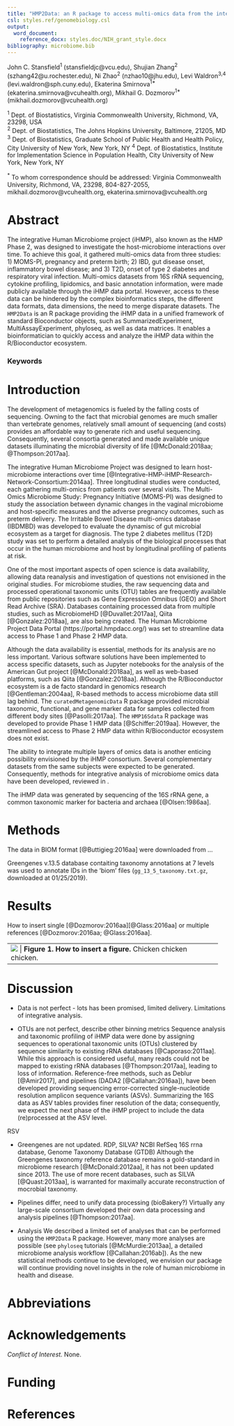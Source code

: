 ```yaml
---
title: "HMP2Data: an R package to access multi-omics data from the integrative Microbiome Project"
csl: styles.ref/genomebiology.csl
output: 
  word_document:
    reference_docx: styles.doc/NIH_grant_style.docx
bibliography: microbiome.bib
---
```


John C. Stansfield^1^ (stansfieldjc@vcu.edu), Shujian Zhang^2^ (szhang42@u.rochester.edu), Ni Zhao^2^ (nzhao10@jhu.edu), Levi Waldron^3,4^ (levi.waldron@sph.cuny.edu), Ekaterina Smirnova^1\*^ (ekaterina.smirnova@vcuhealth.org), Mikhail G. Dozmorov^1\*^ (mikhail.dozmorov@vcuhealth.org)

^1^ Dept. of Biostatistics, Virginia Commonwealth University, Richmond, VA, 23298, USA  
^2^ Dept. of Biostatistics, The Johns Hopkins University, Baltimore, 21205, MD
^3^ Dept. of Biostatistics, Graduate School of Public Health and Health Policy, City University of New York, New York, NY
^4^ Dept. of Biostatistics, Institute for Implementation Science in Population Health, City University of New York, New York, NY

^\*^ To whom correspondence should be addressed: Virginia Commonwealth University, Richmond, VA, 23298, 804-827-2055, mikhail.dozmorov@vcuhealth.org, ekaterina.smirnova@vcuhealth.org

# Abstract

The integrative Human Microbiome project (iHMP), also known as the HMP Phase 2, was designed to investigate the host-microbiome interactions over time. To achieve this goal, it gathered multi-omics data from three studies: 1) MOMS-PI, pregnancy and preterm birth; 2) IBD, gut disease onset, inflammatory bowel disease; and 3) T2D, onset of type 2 diabetes and respiratory viral infection. Multi-omics datasets from 16S rRNA sequencing, cytokine profiling, lipidomics, and basic annotation information, were made publicly available through the iHMP data portal. However, access to these data can be hindered by the complex bioinformatics steps, the different data formats, data dimensions, the need to merge disparate datasets. The `HMP2Data` is an R package providing the iHMP data in a unified framework of standard Bioconductor objects, such as SummarizedExperiment, MultiAssayExperiment, phyloseq, as well as data matrices. It enables a bioinformatician to quickly access and analyze the iHMP data within the R/Bioconductor ecosystem.

### Keywords

# Introduction

The development of metagenomics is fueled by the falling costs of sequencing. Owning to the fact that microbial genomes are much smaller than vertebrate genomes, relatively small amount of sequencing (and costs) provides an affordable way to generate rich and useful sequencing. Consequently, several consortia generated and made available unique datasets illuminating the microbial diversity of life [@McDonald:2018aa; @Thompson:2017aa]. 

The integrative Human Microbiome Project was designed to learn host-microbiome interactions over time [@Integrative-HMP-iHMP-Research-Network-Consortium:2014aa]. Three longitudinal studies were conducted, each gathering multi-omics from patients over several visits. The Multi-Omics Microbiome Study: Pregnancy Initiative (MOMS-PI) was designed to study the association between dynamic changes in the vaginal microbiome and host-specific measures and the adverse pregnancy outcomes, such as preterm delivery. The Irritable Bowel Disease multi-omics database (IBDMBD) was developed to evaluate the dynamisc of gut microbial ecosystem as a target for diagnosis. The type 2 diabetes mellitus (T2D) study was set to perform a detailed analysis of the biological processes that occur in the human microbiome and host by longitudinal profiling of patients at risk.

One of the most important aspects of open science is data availability, allowing data reanalysis and investigation of questions not envisioned in the original studies. For microbiome studies, the raw sequencing data and processed operational taxonomic units (OTU) tables are frequently available from public repositories such as Gene Expression Omnibus (GEO) and Short Read Archive (SRA). Databases containing processed data from multiple studies, such as MicrobiomeHD [@Duvallet:2017aa], Qiita [@Gonzalez:2018aa], are also being created. The Human Microbiome Project Data Portal (https://portal.hmpdacc.org/) was set to streamline data access to Phase 1 and Phase 2 HMP data.

Although the data availability is essential, methods for its analysis are no less important. Various software solutions have been implemented to access specific datasets, such as Jupyter notebooks for the analysis of the American Gut project [@McDonald:2018aa], as well as web-based platforms, such as Qiita [@Gonzalez:2018aa]. Although the R/Bioconductor ecosystem is a de facto standard in genomics research [@Gentleman:2004aa], R-based methods to access microbiome data still lag behind. The `curatedMetagenomicData` R package provided microbial taxonomic, functional, and gene marker data for samples collected from different body sites [@Pasolli:2017aa]. The `HMP16Sdata` R package was developed to provide Phase 1 HMP data [@Schiffer:2019aa]. However, the streamlined access to Phase 2 HMP data within R/Bioconductor ecosystem does not exist.

The ability to integrate multiple layers of omics data is another enticing possibility envisioned by the iHMP consortium. Several complementary datasets from the same subjects were expected to be generated. Consequently, methods for integrative analysis of microbiome omics data have been developed, reviewed in .

The iHMP data was generated by sequencing of the 16S rRNA gene, a common taxonomic marker for bacteria and archaea [@Olsen:1986aa].



# Methods

The data in BIOM format [@Buttigieg:2016aa] were downloaded from ...

Greengenes v.13.5 database contaiting taxonomy annotations at 7 levels was used to annotate IDs in the 'biom' files (`gg_13_5_taxonomy.txt.gz`, downloaded at 01/25/2019). 

# Results

How to insert single [@Dozmorov:2016aa][@Glass:2016aa] or multiple references [@Dozmorov:2016aa; @Glass:2016aa].

+-------+
| ![](figures/chicken.png)      |
| **Figure 1. How to insert a figure.** Chicken chicken chicken.     |
+-------+

# Discussion

- Data is not perfect - lots has been promised, limited delivery. Limitations of integrative analysis.

- OTUs are not perfect, describe other binning metrics
Sequence analysis and taxonomic profiling of iHMP data were done by assigning sequences to operational taxonomic units (OTUs) clustered by sequence similarity to existing rRNA databases [@Caporaso:2011aa]. While this approach is considered useful, many reads could not be mapped to existing rRNA databases [@Thompson:2017aa], leading to loss of information. Reference-free methods, such as Deblur [@Amir2017], and pipelines (DADA2 [@Callahan:2016aa]), have been developed providing sequencing error-corrected single-nucleotide resolution amplicon sequence variants (ASVs). Summarizing the 16S data as ASV tables provides finer resolution of the data; consequently, we expect the next phase of the iHMP project to include the data (re)processed at the ASV level.

RSV

- Greengenes are not updated. RDP, SILVA? NCBI RefSeq 16S rrna database, Genome Taxonomy Database (GTDB)
Although the Greengenes taxonomy reference database remains a gold-standard in microbiome research [@McDonald:2012aa], it has not been updated since 2013. The use of more recent databases, such as SILVA [@Quast:2013aa], is warranted for maximally accurate reconstruction of mocrobial taxonomy.

- Pipelines differ, need to unify data processing (bioBakery?)
Virtually any large-scale consortium developed their own data processing and analysis pipelines [@Thompson:2017aa].

- Analysis
We described a limited set of analyses that can be performed using the `HMP2Data` R package. However, many more analyses are possible (see `phyloseq` tutorials [@McMurdie:2013aa], a detailed microbiome analysis workflow [@Callahan:2016ab]). As the new statistical methods continue to be developed, we envision our package will continue providing novel insights in the role of human microbiome in health and disease.


# Abbreviations

# Acknowledgements

_Conflict of Interest._ None.

# Funding



# References
